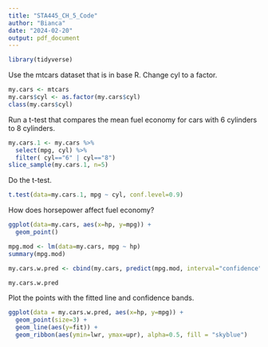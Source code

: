 ---
title: "STA445_CH_5_Code"
author: "Bianca"
date: "2024-02-20"
output: pdf_document
---

```{r message=FALSE, warning=FALSE}
library(tidyverse)
```

Use the mtcars dataset that is in base R.
Change cyl to a factor.

```{r}
my.cars <- mtcars
my.cars$cyl <- as.factor(my.cars$cyl)
class(my.cars$cyl)
```

Run a t-test that compares the mean fuel economy for cars with 6 cylinders to 8 cylinders.

```{r}
my.cars.1 <- my.cars %>% 
  select(mpg, cyl) %>%
  filter( cyl=="6" | cyl=="8")
slice_sample(my.cars.1, n=5)
```

Do the t-test.

```{r}
t.test(data=my.cars.1, mpg ~ cyl, conf.level=0.9)
```

How does horsepower affect fuel economy?

```{r}
ggplot(data=my.cars, aes(x=hp, y=mpg)) +
  geom_point()
```
```{r}
mpg.mod <- lm(data=my.cars, mpg ~ hp)
summary(mpg.mod)
```

```{r}
my.cars.w.pred <- cbind(my.cars, predict(mpg.mod, interval="confidence"))

my.cars.w.pred
```

Plot the points with the fitted line and confidence bands.

```{r}
ggplot(data = my.cars.w.pred, aes(x=hp, y=mpg)) +
  geom_point(size=3) +
  geom_line(aes(y=fit)) +
  geom_ribbon(aes(ymin=lwr, ymax=upr), alpha=0.5, fill = "skyblue")
```
```
```{}